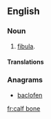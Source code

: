 ==English==

===Noun===
{{en-noun|sg=[[calf]] [[bone]]}}

# [[fibula]].

====Translations====
{{trans-see|fibula}}

===Anagrams===
* [[baclofen#English|baclofen]]

[[fr:calf bone]]